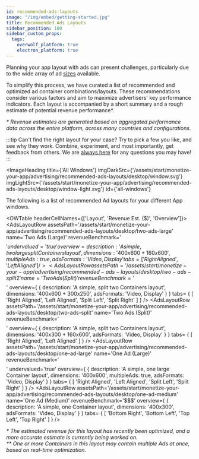 ```yaml
---
id: recommended-ads-layouts
image: "/img/embed/getting-started.jpg"
title: Recommended Ads Layouts
sidebar_position: 100
sidebar_custom_props:
  tags:
    overwolf_platform: true
    electron_platform: true
---
```



Planning your app layout with ads can present challenges, particularly due to the wide array of ad [sizes](working-with-ads#list-of-ad-sizes) available.

To simplify this process, we have curated a list of recommended and optimized ad container combinations/layouts. These recommendations consider various factors and aim to maximize advertisers' key performance indicators. Each layout is accompanied by a short summary and a rough estimate of potential revenue performance*.

*\* Revenue estimates are generated based on aggregated performance data across the entire platform, across many countries and configurations.*

:::tip Can't find the right layout for your case?
Try to pick a few you like, and see why they work. Combine, experiment, and most importantly, get feedback from others. We are [always here](/support/contact-us) for
any questions you may have!
:::


<ImageHeading
  title={'All Windows'}
  imgDarkSrc={'/assets/start/monetize-your-app/advertising/recommended-ads-layouts/desktop/window.svg'}
  imgLightSrc={'/assets/start/monetize-your-app/advertising/recommended-ads-layouts/desktop/window-light.svg'}
  id={'all-windows'}
>

The following is a list of recommended Ad layouts for your different App windows.

</ImageHeading>

<OWTable headerCellNames={['Layout', 'Revenue Est. ($)', 'Overview']}>
  <AdsLayoutRow 
    assetsPath='/assets/start/monetize-your-app/advertising/recommended-ads-layouts/desktop/two-ads-large'
    name='Two Ads (Large)'
    revenueBenchmark='$$$$$'
    undervalued='true'
    overview={
      {
        description: 'A simple, two large split Containers layout',
        dimensions: '400x600 + 160x600',
        multipleAds: true,
        adsFormats: 'Video, Display'
      }
    }
    tabs= {
      [ 'Right Aligned', 'Left Aligned' ]
    }
  />
  <AdsLayoutRow 
    assetsPath='/assets/start/monetize-your-app/advertising/recommended-ads-layouts/desktop/two-ads-split2'
    name='Two Ads (Split)'
    revenueBenchmark='$$$$$'
    overview={
      {
        description: 'A simple, split two Containers layout',
        dimensions: '400x600 + 300x250',
        adsFormats: 'Video, Display'
      }
    }
    tabs= {
      [ 'Right Aligned', 'Left Aligned', 'Split Left', 'Split Right' ]
    }
  />
  <AdsLayoutRow 
    assetsPath='/assets/start/monetize-your-app/advertising/recommended-ads-layouts/desktop/two-ads-split'
    name='Two Ads (Split)'
    revenueBenchmark='$$$$'
    overview={
      {
        description: 'A simple, split two Containers layout',
         dimensions: '400x300 + 160x600',
        adsFormats: 'Video, Display'
      }
    }
    tabs= {
      [ 'Right Aligned', 'Left Aligned' ]
    }
  />
  <AdsLayoutRow 
    assetsPath='/assets/start/monetize-your-app/advertising/recommended-ads-layouts/desktop/one-ad-large'
    name='One Ad (Large)'
    revenueBenchmark='$$$$'
    undervalued='true'
    overview={
      {
        description: 'A simple, one large Container layout',
        dimensions: '400x600',
        multipleAds: true,
        adsFormats: 'Video, Display'
      }
    }
    tabs= {
      [ 'Right Aligned', 'Left Aligned', 'Split Left', 'Split Right' ]
    }
  />
  <AdsLayoutRow 
    assetsPath='/assets/start/monetize-your-app/advertising/recommended-ads-layouts/desktop/one-ad-medium'
    name='One Ad (Medium)'
    revenueBenchmark='$$$'
    overview={
      {
        description: 'A simple, one Container layout',
        dimensions: '400x300',
        adsFormats: 'Video, Display'
      }
    }
    tabs= {
      [
        'Bottom Right', 'Bottom Left', 'Top Left', 'Top Right'
      ]
    }
  />
</OWTable>

*\* The estimated revenue for this layout has recently been optimized, and a more accurate estimate is currently being worked on.*  
*\*\* One or more Containers in this layout may contain multiple Ads at once, based on real-time optimization.*